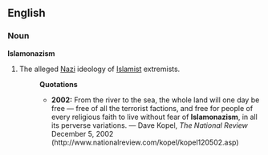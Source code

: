==English==

===Noun===
'''Islamonazism'''

#The alleged [[Nazi]] ideology of [[Islamist]] extremists.
#:'''Quotations'''
#:*'''2002:''' From the river to the sea, the whole land will one day be free — free of all the terrorist factions, and free for people of every religious faith to live without fear of '''Islamonazism''', in all its perverse variations. &mdash;  Dave Kopel, ''The National Review'' December 5, 2002 (http://www.nationalreview.com/kopel/kopel120502.asp)